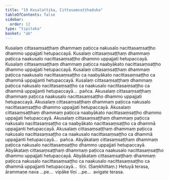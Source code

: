 ```yaml
---
title: "19 Kusalattika, Cittasaṃsaṭṭhaduka"
tableOfContents: false
sidebar:
  order: 12
type: "tipitaka"
basket: "ab"
---
```



<DynamicBreadcrumb />

<Division number="37">

<Paragraph number="99">
Kusalaṃ cittasaṃsaṭṭhaṃ dhammaṃ paṭicca nakusalo nacittasaṃsaṭṭho dhammo uppajjati hetupaccayā. Kusalaṃ cittasaṃsaṭṭhaṃ dhammaṃ paṭicca naakusalo nacittasaṃsaṭṭho dhammo uppajjati hetupaccayā. Kusalaṃ cittasaṃsaṭṭhaṃ dhammaṃ paṭicca naabyākato nacittasaṃsaṭṭho dhammo uppajjati hetupaccayā. Kusalaṃ cittasaṃsaṭṭhaṃ dhammaṃ paṭicca naakusalo nacittasaṃsaṭṭho ca naabyākato nacittasaṃsaṭṭho ca dhammā uppajjanti hetupaccayā. Kusalaṃ cittasaṃsaṭṭhaṃ dhammaṃ paṭicca nakusalo nacittasaṃsaṭṭho ca naakusalo nacittasaṃsaṭṭho ca dhammā uppajjanti hetupaccayā…  pañca.
</Paragraph>

<Paragraph number="100">
Akusalaṃ cittasaṃsaṭṭhaṃ dhammaṃ paṭicca naakusalo nacittasaṃsaṭṭho dhammo uppajjati hetupaccayā. Akusalaṃ cittasaṃsaṭṭhaṃ dhammaṃ paṭicca nakusalo nacittasaṃsaṭṭho dhammo uppajjati hetupaccayā. Akusalaṃ cittasaṃsaṭṭhaṃ dhammaṃ paṭicca naabyākato nacittasaṃsaṭṭho dhammo uppajjati hetupaccayā. Akusalaṃ cittasaṃsaṭṭhaṃ dhammaṃ paṭicca nakusalo nacittasaṃsaṭṭho ca naabyākato nacittasaṃsaṭṭho ca dhammā uppajjanti hetupaccayā. Akusalaṃ cittasaṃsaṭṭhaṃ dhammaṃ paṭicca nakusalo nacittasaṃsaṭṭho ca naakusalo nacittasaṃsaṭṭho ca dhammā uppajjanti hetupaccayā…  pañca.
</Paragraph>

<Paragraph number="101">
Abyākataṃ cittasaṃsaṭṭhaṃ dhammaṃ paṭicca nakusalo nacittasaṃsaṭṭho dhammo uppajjati hetupaccayā. Abyākataṃ cittasaṃsaṭṭhaṃ dhammaṃ paṭicca naakusalo nacittasaṃsaṭṭho dhammo uppajjati hetupaccayā. Abyākataṃ cittasaṃsaṭṭhaṃ dhammaṃ paṭicca nakusalo nacittasaṃsaṭṭho ca naakusalo nacittasaṃsaṭṭho ca dhammā uppajjanti hetupaccayā…  tīṇi. (Saṃkhittaṃ.)
</Paragraph>

<Paragraph number="102">
Hetuyā terasa, ārammaṇe nava …pe…  vipāke tīṇi …pe…  avigate terasa.
</Paragraph>
</Division>